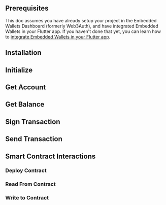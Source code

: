 
## Prerequisites

This doc assumes you have already setup your project in the Embedded Wallets Dashboard (formerly Web3Auth), and have integrated Embedded Wallets in your Flutter app. If you haven't done that yet, you can learn how to [integrate Embedded Wallets in your Flutter app](/embedded-wallets/sdk/flutter/).

## Installation

<InstallationSnippet />

## Initialize

<InitialisationSnippet />

## Get Account

<GetAccountSnippet />

## Get Balance

<GetBalanceSnippet />

## Sign Transaction

<SignTransactionSnippet />

## Send Transaction

<SendTransactionSnippet />

## Smart Contract Interactions

<TestContractSnippet />

### Deploy Contract

<DeployContractSnippet />

### Read From Contract

<ReadContractSnippet />

### Write to Contract

<WriteContractSnippet />
